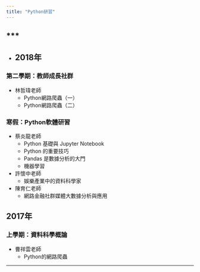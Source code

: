 ```yaml
---
title: "Python研習"
---
```


***
---

-
## 2018年

### 第二學期：教師成長社群 

- 林哲瑋老師
    - Python網路爬蟲（一）
    - Python網路爬蟲（二）

### 寒假：Python軟體研習

- 蔡炎龍老師
    - Python 基礎與 Jupyter Notebook
    - Python 的重要技巧
    - Pandas 是數據分析的大門
    - 機器學習
- 許懷中老師
    - 娛樂產業中的資料科學家
- 陳育仁老師
    - 網路金融社群媒體大數據分析與應用

## 2017年

### 上學期：資料科學概論

- 曹祥雲老師
    - Python的網路爬蟲
    
---

